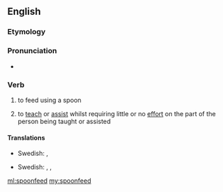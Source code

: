 ==English==

===Etymology===
{{compound|spoon|feed}}

===Pronunciation===
* {{a|UK}} {{IPA|/ˈspuːnfiːd/}}

===Verb===
{{en-verb|spoonfeeds|spoonfeeding|spoonfed}}

# {{context|transitive}} to feed using a spoon
# {{context|transitive|figuratively}} to [[teach]] or [[assist]] whilst requiring little or no [[effort]] on the part of the person being taught or assisted

====Translations====
{{trans-top|to feed}}
*Swedish: {{t-|sv|skedmata}}, {{t+|sv|mata}}
{{trans-mid}}
{{trans-bottom}}
{{trans-top|to teach or assist}}
*Swedish: {{t-|sv|skedmata}}, {{t+|sv|dalta}}, {{t+|sv|klema}}
{{trans-mid}}
{{trans-bottom}}

[[ml:spoonfeed]]
[[my:spoonfeed]]